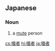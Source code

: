 ==Japanese==
{{ja-kanjitab|あ|しゃ|yomi=o}}

===Noun===
{{ja-noun|あしゃ|kyu=啞者}}

# {{lb|ja|colloquial|sort=あしゃ}} a [[mute]] person

[[cs:唖者]]
[[hi:唖者]]
[[ja:唖者]]